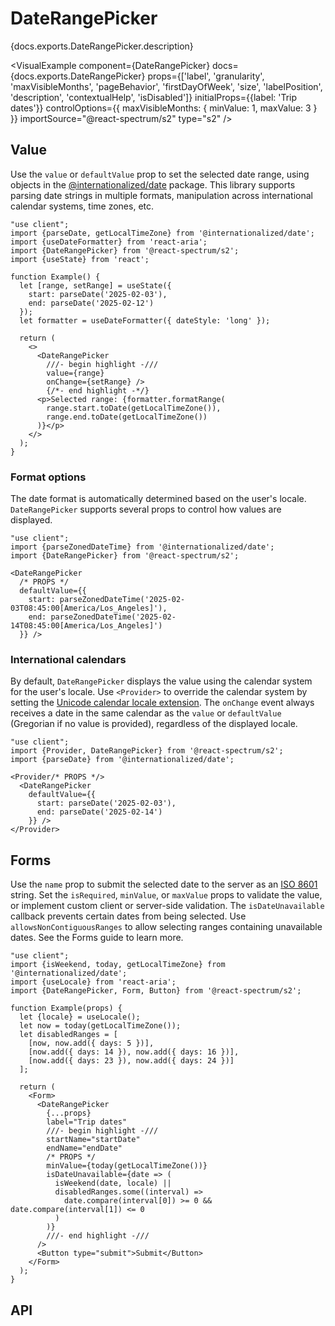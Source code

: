 


# DateRangePicker

<PageDescription>{docs.exports.DateRangePicker.description}</PageDescription>

<VisualExample
  component={DateRangePicker}
  docs={docs.exports.DateRangePicker}
  props={['label', 'granularity', 'maxVisibleMonths', 'pageBehavior', 'firstDayOfWeek', 'size', 'labelPosition', 'description', 'contextualHelp', 'isDisabled']}
  initialProps={{label: 'Trip dates'}}
  controlOptions={{
    maxVisibleMonths: {
      minValue: 1,
      maxValue: 3
    }
  }}
  importSource="@react-spectrum/s2"
  type="s2" />

## Value

Use the `value` or `defaultValue` prop to set the selected date range, using objects in the [@internationalized/date](/internationalized/date/index.html) package. This library supports parsing date strings in multiple formats, manipulation across international calendar systems, time zones, etc.

```tsx render
"use client";
import {parseDate, getLocalTimeZone} from '@internationalized/date';
import {useDateFormatter} from 'react-aria';
import {DateRangePicker} from '@react-spectrum/s2';
import {useState} from 'react';

function Example() {
  let [range, setRange] = useState({
    start: parseDate('2025-02-03'),
    end: parseDate('2025-02-12')
  });
  let formatter = useDateFormatter({ dateStyle: 'long' });
  
  return (
    <>
      <DateRangePicker
        ///- begin highlight -///
        value={range}
        onChange={setRange} />
        {/*- end highlight -*/}
      <p>Selected range: {formatter.formatRange(
        range.start.toDate(getLocalTimeZone()),
        range.end.toDate(getLocalTimeZone())
      )}</p>
    </>
  );
}
```

### Format options

The date format is automatically determined based on the user's locale. `DateRangePicker` supports several props to control how values are displayed.

```tsx render docs={docs.exports.DateRangePicker} links={docs.links} props={['granularity', 'hourCycle', 'hideTimeZone', 'shouldForceLeadingZeros']} initialProps={{label: 'Date'}} type="s2"
"use client";
import {parseZonedDateTime} from '@internationalized/date';
import {DateRangePicker} from '@react-spectrum/s2';

<DateRangePicker
  /* PROPS */
  defaultValue={{
    start: parseZonedDateTime('2025-02-03T08:45:00[America/Los_Angeles]'),
    end: parseZonedDateTime('2025-02-14T08:45:00[America/Los_Angeles]')
  }} />
```

### International calendars

By default, `DateRangePicker` displays the value using the calendar system for the user's locale. Use `<Provider>` to override the calendar system by setting the [Unicode calendar locale extension](https://developer.mozilla.org/en-US/docs/Web/JavaScript/Reference/Global_Objects/Intl/Locale/calendar#adding_a_calendar_in_the_locale_string). The `onChange` event always receives a date in the same calendar as the `value` or `defaultValue` (Gregorian if no value is provided), regardless of the displayed locale.

```tsx render wide docs={docs.exports.Provider} links={docs.links} props={['locale']} initialProps={{locale: 'hi-IN-u-ca-indian'}} type="s2"
"use client";
import {Provider, DateRangePicker} from '@react-spectrum/s2';
import {parseDate} from '@internationalized/date';

<Provider/* PROPS */>
  <DateRangePicker
    defaultValue={{
      start: parseDate('2025-02-03'),
      end: parseDate('2025-02-14')
    }} />
</Provider>
```

## Forms

Use the `name` prop to submit the selected date to the server as an [ISO 8601](https://en.wikipedia.org/wiki/ISO_8601) string. Set the `isRequired`, `minValue`, or `maxValue` props to validate the value, or implement custom client or server-side validation. The `isDateUnavailable` callback prevents certain dates from being selected. Use `allowsNonContiguousRanges` to allow selecting ranges containing unavailable dates. See the Forms guide to learn more.

```tsx render docs={docs.exports.DateRangePicker} links={docs.links} props={['allowsNonContiguousRanges', 'isRequired', 'necessityIndicator']} initialProps={{isRequired: true}} wide type="s2"
"use client";
import {isWeekend, today, getLocalTimeZone} from '@internationalized/date';
import {useLocale} from 'react-aria';
import {DateRangePicker, Form, Button} from '@react-spectrum/s2';

function Example(props) {
  let {locale} = useLocale();
  let now = today(getLocalTimeZone());
  let disabledRanges = [
    [now, now.add({ days: 5 })],
    [now.add({ days: 14 }), now.add({ days: 16 })],
    [now.add({ days: 23 }), now.add({ days: 24 })]
  ];

  return (
    <Form>
      <DateRangePicker
        {...props}
        label="Trip dates"
        ///- begin highlight -///
        startName="startDate"
        endName="endDate"
        /* PROPS */
        minValue={today(getLocalTimeZone())}
        isDateUnavailable={date => (
          isWeekend(date, locale) ||
          disabledRanges.some((interval) =>
            date.compare(interval[0]) >= 0 && date.compare(interval[1]) <= 0
          )
        )}
        ///- end highlight -///
      />
      <Button type="submit">Submit</Button>
    </Form>
  );
}
```


## API

<PropTable component={docs.exports.DateRangePicker} links={docs.links} />
